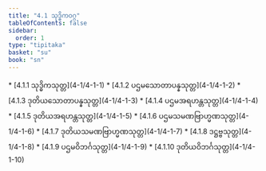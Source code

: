 ```yaml
---
title: "4.1 သုဒ္ဓိကဝဂ္ဂ"
tableOfContents: false
sidebar:
  order: 1
type: "tipitaka"
basket: "su"
book: "sn"
---
```



<DynamicBreadcrumb />



<TableOfContents book="sn" section="4.1">
* [4.1.1 သုဒ္ဓိကသုတ္တ](4-1/4-1-1)
* [4.1.2 ပဌမသောတာပန္နသုတ္တ](4-1/4-1-2)
* [4.1.3 ဒုတိယသောတာပန္နသုတ္တ](4-1/4-1-3)
* [4.1.4 ပဌမအရဟန္တသုတ္တ](4-1/4-1-4)
* [4.1.5 ဒုတိယအရဟန္တသုတ္တ](4-1/4-1-5)
* [4.1.6 ပဌမသမဏဗြာဟ္မဏသုတ္တ](4-1/4-1-6)
* [4.1.7 ဒုတိယသမဏဗြာဟ္မဏသုတ္တ](4-1/4-1-7)
* [4.1.8 ဒဋ္ဌဗ္ဗသုတ္တ](4-1/4-1-8)
* [4.1.9 ပဌမဝိဘင်္ဂသုတ္တ](4-1/4-1-9)
* [4.1.10 ဒုတိယဝိဘင်္ဂသုတ္တ](4-1/4-1-10)
</TableOfContents>